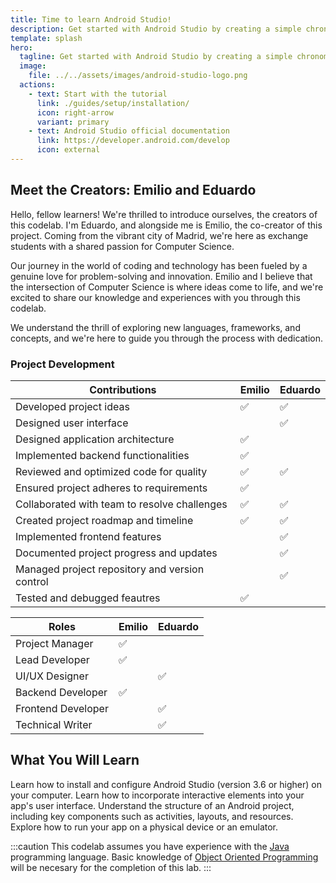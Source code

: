 ```yaml
---
title: Time to learn Android Studio!
description: Get started with Android Studio by creating a simple chronometer application.
template: splash
hero:
  tagline: Get started with Android Studio by creating a simple chronometer application.
  image:
    file: ../../assets/images/android-studio-logo.png
  actions:
    - text: Start with the tutorial
      link: ./guides/setup/installation/
      icon: right-arrow
      variant: primary
    - text: Android Studio official documentation
      link: https://developer.android.com/develop
      icon: external
---
```



## Meet the Creators: Emilio and Eduardo

Hello, fellow learners! We're thrilled to introduce ourselves, the creators of this codelab. I'm Eduardo, and alongside me is Emilio, the co-creator of this project. Coming from the vibrant city of Madrid, we're here as exchange students with a shared passion for Computer Science.

Our journey in the world of coding and technology has been fueled by a genuine love for problem-solving and innovation. Emilio and I believe that the intersection of Computer Science is where ideas come to life, and we're excited to share our knowledge and experiences with you through this codelab.

We understand the thrill of exploring new languages, frameworks, and concepts, and we're here to guide you through the process with dedication.


### Project Development

| Contributions                  | Emilio | Eduardo |
|--------------------------------|--------|------|
| Developed project ideas        | ✅     |✅           |
| Designed user interface       | | ✅          |
| Designed application architecture| ✅          |          |
| Implemented backend functionalities | ✅ |      |
| Reviewed and optimized code for quality | ✅ |✅       |
| Ensured project adheres to requirements | ✅ |      |
| Collaborated with team to resolve challenges | ✅ |  ✅   |
| Created project roadmap and timeline |✅         | ✅ |
| Implemented frontend features |        | ✅ |
| Documented project progress and updates |        | ✅ |
| Managed project repository and version control |        | ✅ |
| Tested and debugged feautres|    ✅     | |

| Roles                           | Emilio | Eduardo |
|--------------------------------|---------------------|-----------------|
| Project Manager                | ✅                  |                 |
| Lead Developer                 | ✅                  |                 |
| UI/UX Designer                 | 						|✅              |
| Backend Developer              | ✅                  |                 |
| Frontend Developer             |                     | ✅              |
| Technical Writer               |                     | ✅              |


## What You Will Learn

<CardGrid stagger>
	<Card title="Setting up Android Studio" icon="laptop">
		Learn how to install and configure Android Studio (version 3.6 or higher) on your computer.
	</Card>
	<Card title="Creating functionality" icon="list-format">
		Learn how to incorporate interactive elements into your app's user interface.
	</Card>
	<Card title="Building your app" icon="setting">
		Understand the structure of an Android project, including key components such as activities, layouts, and resources.
	</Card>
	<Card title="Running your app" icon="right-caret">
		Explore how to run your app on a physical device or an emulator.
	</Card>
</CardGrid>

:::caution
This codelab assumes you have experience with the [Java](https://www.java.com/en/) programming language. Basic knowledge of [Object Oriented Programming](https://en.wikipedia.org/wiki/Object-oriented_programming) will be necesary for the completion of this lab.
:::